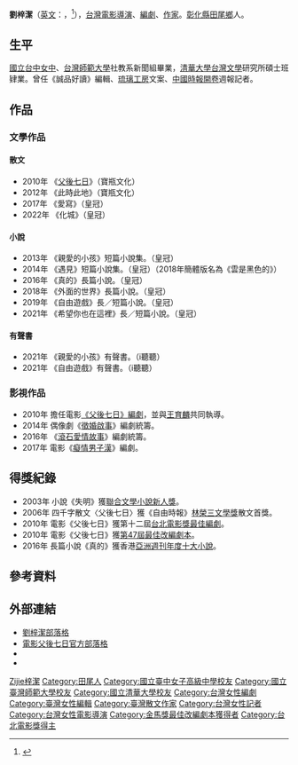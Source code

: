 '''劉梓潔'''（[[英文|英文]]：{{Lang|en|Marula Liu}}，{{Bd|1980年|10月20日||}}<Ref>{{Cite journal|author=劉梓潔|date=2016年12月|title=〈小樽重遊日記〉|journal=《皇冠》|issue=754期|pages=55頁、57頁|publisher=鑫濤出版事業有限公司|location=臺北市|issn=1019-3774|quote=Day 3 / 十月二十日 / 祝我自己生日快樂。……今天剛滿三十六歲的我突然明瞭，……}}</Ref>），[[台灣電影|台灣電影]][[導演|導演]]、[[編劇|編劇]]、[[作家|作家]]。[[彰化縣|彰化縣]][[田尾鄉|田尾鄉]]人。

== 生平 ==
[[國立台中女中|國立台中女中]]、[[台灣師範大學|台灣師範大學]]社教系新聞組畢業，[[清華大學|清華大學]][[台灣文學|台灣文學]]研究所碩士班肄業。曾任《誠品好讀》編輯、[[琉璃工房|琉璃工房]]文案、[[中國時報|中國時報]][[開卷|開卷]]週報記者。

== 作品 ==
=== 文學作品 ===
====散文====
* 2010年 《[[父後七日|父後七日]]》（寶瓶文化）
* 2012年 《此時此地》（寶瓶文化）
* 2017年 《愛寫》（皇冠）
* 2022年 《化城》（皇冠）

====小說====
* 2013年 《親愛的小孩》短篇小說集。（皇冠）
* 2014年 《遇見》短篇小說集。（皇冠）（2018年簡體版名為《雲是黑色的》）
* 2016年 《真的》長篇小說。（皇冠）
* 2018年 《外面的世界》長篇小說。（皇冠）
* 2019年 《自由遊戲》長／短篇小說。（皇冠）
* 2021年 《希望你也在這裡》長／短篇小說。（皇冠）

====有聲書====
* 2021年 《親愛的小孩》有聲書。（i聽聽）
* 2021年 《自由遊戲》有聲書。（i聽聽）

=== 影視作品 ===
* 2010年 擔任電影[[父後七日|《父後七日》]][[編劇|編劇]]，並與[[王育麟|王育麟]]共同執導。
* 2014年 偶像劇《[[徵婚啟事_(電視劇)|徵婚啟事]]》編劇統籌。
* 2016年 《[[滾石愛情故事|滾石愛情故事]]》編劇統籌。
* 2017年 電影《[[痴情男子漢_(電影)|癡情男子漢]]》編劇。

== 得獎紀錄 ==
* 2003年 小說《失明》獲[[聯合文學小說新人獎|聯合文學小說新人獎]]。
* 2006年 四千字散文〈父後七日〉獲《自由時報》[[林榮三文學獎|林榮三文學獎]]散文首獎。
* 2010年 電影《父後七日》獲第十二屆[[台北電影獎最佳編劇|台北電影獎最佳編劇]]。
* 2010年 電影《父後七日》獲[[第47屆金馬獎|第47屆]][[金馬獎最佳改編劇本|最佳改編劇本]]。
* 2016年 長篇小說《真的》獲香港[[亞洲週刊中文十大好書|亞洲週刊年度十大小說]]。

==參考資料==
{{Reflist}}

== 外部連結 ==
* [https://web.archive.org/web/20100821094742/http://blog.chinatimes.com/essayliu 劉梓潔部落格]
* [https://web.archive.org/web/20100917031723/http://7daysinheaven.blogspot.com/ 電影父後七日官方部落格]
* {{Hkmdb name|50514}}
* {{Imdb name|4126407}}

{{金馬獎最佳改編劇本|第47屆}}
{{台北電影獎最佳編劇}}

{{DEFAULTSORT:Liuzijie劉梓潔}}
[[Category:刘姓|Zijie梓潔]]
[[Category:田尾人|Category:田尾人]]
[[Category:國立臺中女子高級中學校友|Category:國立臺中女子高級中學校友]]
[[Category:國立臺灣師範大學校友|Category:國立臺灣師範大學校友]]
[[Category:國立清華大學校友|Category:國立清華大學校友]]
[[Category:台灣女性編劇|Category:台灣女性編劇]]
[[Category:臺灣女性編輯|Category:臺灣女性編輯]]
[[Category:臺灣散文作家|Category:臺灣散文作家]]
[[Category:台灣女性記者|Category:台灣女性記者]]
[[Category:台灣女性電影導演|Category:台灣女性電影導演]]
[[Category:金馬獎最佳改編劇本獲得者|Category:金馬獎最佳改編劇本獲得者]]
[[Category:台北電影獎得主|Category:台北電影獎得主]]